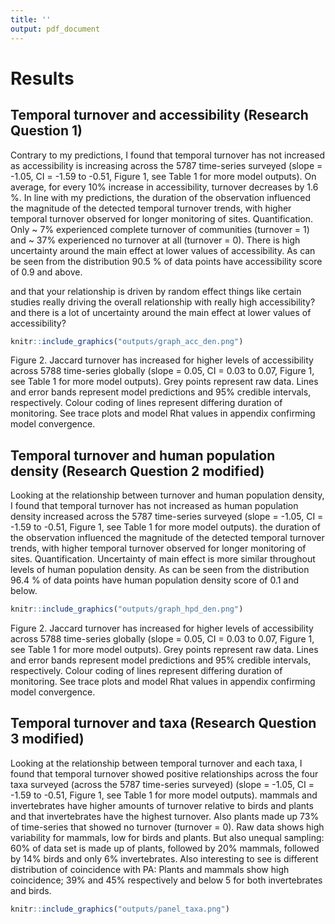 ```yaml
---
title: ''
output: pdf_document
---
```


# Results

## Temporal turnover and accessibility (Research Question 1)

Contrary to my predictions, I found that temporal turnover has not increased as accessibility is increasing across the 5787 time-series surveyed (slope = -1.05, CI = -1.59 to -0.51, Figure 1, see Table 1 for more model outputs). On average, for every 10% increase in accessibility, turnover decreases by 1.6 %. In line with my predictions, the duration of the observation influenced the magnitude of the detected temporal turnover trends, with higher temporal turnover observed for longer monitoring of sites. Quantification. Only ~ 7% experienced complete turnover of communities (turnover = 1)  and ~ 37% experienced no turnover at all (turnover = 0). There is high uncertainty around the main effect at lower values of accessibility. As can be seen from the distribution 90.5 % of data points have accessibility score of 0.9 and above.
 
 and that your relationship is driven by random effect things like certain studies really driving the overall relationship with really high accessibility? and there is a lot of uncertainty around the main effect at lower values of accessibility?

```r
knitr::include_graphics("outputs/graph_acc_den.png")
```

Figure 2. Jaccard turnover has increased for higher levels of accessibility across 5788 time-series globally (slope = 0.05, CI = 0.03 to 0.07, Figure 1, see Table 1 for more model outputs). Grey points represent raw data. Lines and error bands represent model predictions and 95% credible intervals, respectively. Colour coding of lines represent differing duration of monitoring. See trace plots and model Rhat values in appendix confirming model convergence.

## Temporal turnover and human population density (Research Question 2 modified)

Looking at the relationship between turnover and human population density, I found that temporal turnover has not increased as human population density increased across the 5787 time-series surveyed (slope = -1.05, CI = -1.59 to -0.51, Figure 1, see Table 1 for more model outputs). the duration of the observation influenced the magnitude of the detected temporal turnover trends, with higher temporal turnover observed for longer monitoring of sites. Quantification. Uncertainty of main effect is more similar throughout levels of human population density. As can be seen from the distribution 96.4 % of data points have human population density score of 0.1 and below.

```r
knitr::include_graphics("outputs/graph_hpd_den.png")
```

Figure 2. Jaccard turnover has increased for higher levels of accessibility across 5788 time-series globally (slope = 0.05, CI = 0.03 to 0.07, Figure 1, see Table 1 for more model outputs). Grey points represent raw data. Lines and error bands represent model predictions and 95% credible intervals, respectively. Colour coding of lines represent differing duration of monitoring. See trace plots and model Rhat values in appendix confirming model convergence.



## Temporal turnover and taxa (Research Question 3 modified)

Looking at the relationship between temporal turnover and each taxa, I found that temporal turnover showed positive relationships across the four taxa surveyed (across the 5787 time-series surveyed) (slope = -1.05, CI = -1.59 to -0.51, Figure 1, see Table 1 for more model outputs). mammals and invertebrates have higher amounts of turnover relative to birds and plants and that invertebrates have the highest turnover. Also plants made up 73% of time-series that showed no turnover (turnover = 0). Raw data shows high variability for mammals, low for birds and plants. But also unequal sampling: 60% of data set is made up of plants, followed by 20% mammals, followed by 14% birds and only 6% invertebrates. Also interesting to see is different distribution of coincidence with PA: Plants and mammals show high coincidence; 39% and 45% respectively and below 5 for both invertebrates and birds.

```r
knitr::include_graphics("outputs/panel_taxa.png")
```


